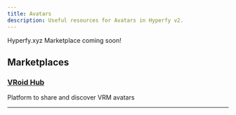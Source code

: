 ```yaml
---
title: Avatars
description: Useful resources for Avatars in Hyperfy v2.
---
```



Hyperfy.xyz Marketplace coming soon!


## Marketplaces

### [VRoid Hub](https://hub.vroid.com/en/)
Platform to share and discover VRM avatars

---


